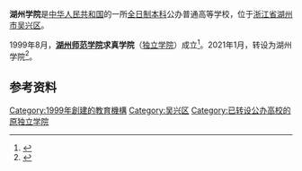 '''湖州学院'''是[[中华人民共和国|中华人民共和国]]的一所[[全日制|全日制]][[本科|本科]]公办普通高等学校，位于[[浙江省|浙江省]][[湖州市|湖州市]][[吴兴区|吴兴区]]。

1999年8月，'''[[湖州师范学院|湖州师范学院]]求真学院'''（[[独立学院|独立学院]]）成立<ref>{{Cite web|title=学校简介|url=http://qzxy.zjhu.edu.cn/category/list/94.html|access-date=2021-06-12|work=湖州学院|language=zh|archive-date=2020-10-28|archive-url=https://web.archive.org/web/20201028175458/http://qzxy.zjhu.edu.cn/category/list/94.html|dead-url=no}}</ref>。2021年1月，转设为湖州学院<ref>{{Cite web|title=教育部关于同意湖州师范学院求真学院转设为湖州学院的函|url=http://www.moe.gov.cn/srcsite/A03/s181/202102/t20210202_512284.html|access-date=2021-06-12|date=2021-01-25|work=中华人民共和国教育部|language=zh|archive-date=2021-02-07|archive-url=https://web.archive.org/web/20210207160650/http://www.moe.gov.cn/srcsite/A03/s181/202102/t20210202_512284.html|dead-url=no}}</ref>。

==参考资料==
{{reflist}}

{{浙江高等院校}}

[[Category:1999年創建的教育機構|Category:1999年創建的教育機構]]
[[Category:吴兴区|Category:吴兴区]]
[[Category:已转设公办高校的原独立学院|Category:已转设公办高校的原独立学院]]